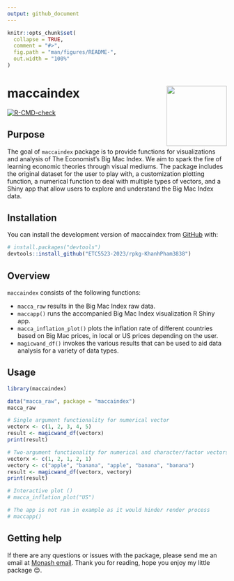 ```yaml
---
output: github_document
---
```


<!-- README.md is generated from README.Rmd. Please edit that file -->

```r
knitr::opts_chunk$set(
  collapse = TRUE,
  comment = "#>",
  fig.path = "man/figures/README-",
  out.width = "100%"
)
```

# maccaindex <a href="https://github.com/ETC5523-2023/rpkg-KhanhPham3838"><img src="man/figures/logo.png" align="right" height="138" /></a>

<!-- badges: start -->
[![R-CMD-check](https://github.com/tidyverse/dplyr/actions/workflows/R-CMD-check.yaml/badge.svg)](https://github.com/tidyverse/dplyr/actions/workflows/R-CMD-check.yaml)
<!-- badges: end -->

## Purpose

The goal of `maccaindex` package is to provide functions for visualizations and
analysis of The Economist's Big Mac Index. We aim to spark the fire of learning economic theories through visual mediums. The package
includes the original dataset for the user to play with, a customization
plotting function, a numerical function to deal with multiple types of
vectors, and a Shiny app that allow users to explore and understand the
Big Mac Index data.

## Installation

You can install the development version of maccaindex from [GitHub](https://github.com/ETC5523-2023/rpkg-KhanhPham3838) with:

``` r
# install.packages("devtools")
devtools::install_github("ETC5523-2023/rpkg-KhanhPham3838")
```

## Overview

`maccaindex` consists of the following functions:

* `macca_raw` results in the Big Mac Index raw data.
* `maccapp()` runs the accompanied Big Mac Index visualization R Shiny app.
* `macca_inflation_plot()` plots the inflation rate of different countries based on Big Mac prices, in local or US prices depending on the user.
* `magicwand_df()` invokes the various results that can be used to aid data analysis for a variety of data types. 

## Usage

```r
library(maccaindex)

data("macca_raw", package = "maccaindex")
macca_raw

# Single argument functionality for numerical vector
vectorx <- c(1, 2, 3, 4, 5)
result <- magicwand_df(vectorx)
print(result)

# Two-argument functionality for numerical and character/factor vectors
vectorx <- c(1, 2, 1, 2, 1)
vectory <- c("apple", "banana", "apple", "banana", "banana")
result <- magicwand_df(vectorx, vectory)
print(result)

# Interactive plot ()
# macca_inflation_plot("US")

# The app is not ran in example as it would hinder render process
# maccapp()
```

## Getting help

If there are any questions or issues with the package, please send me an email at [Monash email](mpha0054@student.monash.edu). Thank you for reading, hope you enjoy my little package 😊.




